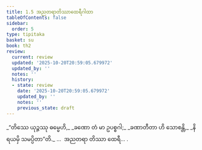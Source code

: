```yaml
---
title: 1.5 အညတရာတိဿာထေရီဂါထာ
tableOfContents: false
sidebar:
  order: 5
type: tipitaka
basket: su
book: th2
review:
  current: review
  updated: '2025-10-20T20:59:05.679972'
  updated_by: ''
  notes: ''
  history:
  - state: review
    date: '2025-10-20T20:59:05.679972'
    updated_by: ''
    notes: ''
    previous_state: draft
---
```



<DynamicBreadcrumb />


<ReviewStatus review={frontmatter.review} showDetails={true} />

<HypothesisAnnotation frontmatter={frontmatter} />

<Division number="5" book="th2" e="ch" v="19" p="378">

<Paragraph number="10" type="verses" book="th2">
_“တိဿေ ယုဉ္ဇဿု ဓမ္မေဟိ,_  
_ခဏော တံ မာ ဥပစ္စဂါ;_  
_ခဏာတီတာ ဟိ သောစန္တိ,_  
_နိရယမှိ သမပ္ပိတာ”တိ._  


</Paragraph>
</Division>

<Paragraph number="11" type="center" book="th2">
…  အညတရာ တိဿာ ထေရီ… .
</Paragraph>